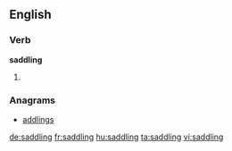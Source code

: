 ==English==

===Verb===
'''saddling'''
# {{present participle of|saddle}}

===Anagrams===
* [[addlings#English|addlings]]

[[de:saddling]]
[[fr:saddling]]
[[hu:saddling]]
[[ta:saddling]]
[[vi:saddling]]